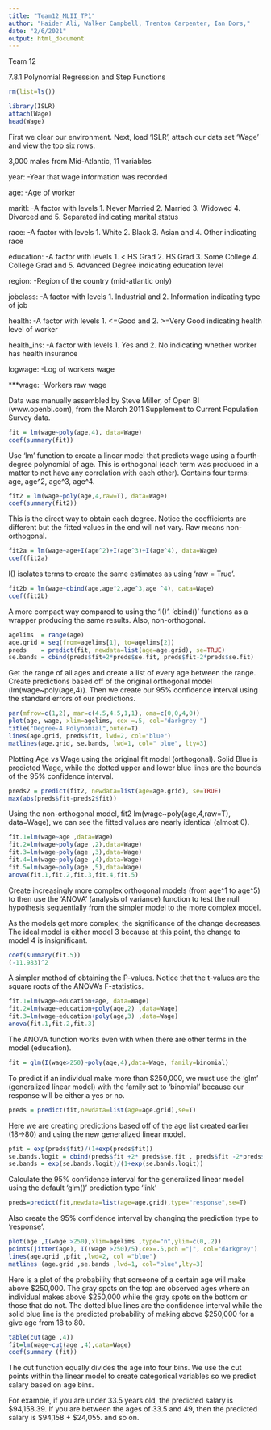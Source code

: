---
title: "Team12_MLII_TP1"
author: "Haider Ali, Walker Campbell, Trenton Carpenter, Ian Dors,"
date: "2/6/2021"
output: html_document
---
Team 12

7.8.1 Polynomial Regression and Step Functions

```{r}
rm(list=ls())

library(ISLR)
attach(Wage)
head(Wage)
```
First we clear our environment. Next, load 'ISLR', attach our data set 'Wage' and view the top six
rows.

3,000 males from Mid-Atlantic, 11 variables

year:
-Year that wage information was recorded

age:
-Age of worker

maritl:
-A factor with levels 1. Never Married 2. Married 3. Widowed 4. Divorced and 5. Separated indicating marital status

race:
-A factor with levels 1. White 2. Black 3. Asian and 4. Other indicating race

education:
-A factor with levels 1. < HS Grad 2. HS Grad 3. Some College 4. College Grad and 5. Advanced Degree indicating education level

region:
-Region of the country (mid-atlantic only)

jobclass:
-A factor with levels 1. Industrial and 2. Information indicating type of job

health:
-A factor with levels 1. <=Good and 2. >=Very Good indicating health level of worker

health_ins:
-A factor with levels 1. Yes and 2. No indicating whether worker has health insurance

logwage:
-Log of workers wage

***wage:
-Workers raw wage

Data was manually assembled by Steve Miller, of Open BI (www.openbi.com), from the March 2011 Supplement to Current Population Survey data.

```{r}
fit = lm(wage~poly(age,4), data=Wage)
coef(summary(fit))
```
Use 'lm' function to create a linear model that predicts wage using a fourth-degree polynomial of age. 
This is orthogonal (each term was produced in a matter to not have any correlation with each other).
Contains four terms: age, age^2, age^3, age^4.

```{r, echo=FALSE}
fit2 = lm(wage~poly(age,4,raw=T), data=Wage)
coef(summary(fit2))
```
This is the direct way to obtain each degree. Notice the coefficients are different but the fitted values in the end will not vary.
Raw means non-orthogonal. 
```{r}
fit2a = lm(wage~age+I(age^2)+I(age^3)+I(age^4), data=Wage)
coef(fit2a)
```
I() isolates terms to create the same estimates as using 'raw = True'.

```{r}
fit2b = lm(wage~cbind(age,age^2,age^3,age ^4), data=Wage)
coef(fit2b)
```
A more compact way compared to using the 'I()'. 'cbind()' functions as a wrapper 
producing the same results.
Also, non-orthogonal.

```{r}
agelims  = range(age)
age.grid = seq(from=agelims[1], to=agelims[2])
preds    = predict(fit, newdata=list(age=age.grid), se=TRUE)
se.bands = cbind(preds$fit+2*preds$se.fit, preds$fit-2*preds$se.fit)
```
Get the range of all ages and create a list of every age between the range.
Create predictions based off of the original orthogonal model (lm(wage~poly(age,4)).
Then we create our 95% confidence interval using the standard errors of our predictions. 

``` {r}
par(mfrow=c(1,2), mar=c(4.5,4.5,1,1), oma=c(0,0,4,0))
plot(age, wage, xlim=agelims, cex =.5, col="darkgrey ")
title("Degree-4 Polynomial",outer=T)
lines(age.grid, preds$fit, lwd=2, col="blue")
matlines(age.grid, se.bands, lwd=1, col=" blue", lty=3)
```
Plotting Age vs Wage using the original fit model (orthogonal).
Solid Blue is predicted Wage, while the dotted upper and lower blue lines are 
the bounds of the 95% confidence interval.

```{r}
preds2 = predict(fit2, newdata=list(age=age.grid), se=TRUE)
max(abs(preds$fit-preds2$fit))
```
Using the non-orthogonal model, fit2 lm(wage~poly(age,4,raw=T), data=Wage), we can see the fitted values are nearly identical (almost 0).

```{r}
fit.1=lm(wage~age ,data=Wage)
fit.2=lm(wage~poly(age ,2),data=Wage)
fit.3=lm(wage~poly(age ,3),data=Wage)
fit.4=lm(wage~poly(age ,4),data=Wage)
fit.5=lm(wage~poly(age ,5),data=Wage)
anova(fit.1,fit.2,fit.3,fit.4,fit.5)
```
Create increasingly more complex orthogonal models (from age^1 to age^5) to then 
use the 'ANOVA' (analysis of variance) function to test the null hypothesis 
sequentially from the simpler model to the more complex model.

As the models get more complex, the significance of the change decreases. The ideal model is either model 3 because at this point, the change to model 4 is insignificant. 

```{r}
coef(summary(fit.5))
(-11.983)^2
```
A simpler method of obtaining the P-values. 
Notice that the t-values are the square roots of the ANOVA's F-statistics.

```{r}
fit.1=lm(wage~education+age, data=Wage)
fit.2=lm(wage~education+poly(age,2) ,data=Wage)
fit.3=lm(wage~education+poly(age,3) ,data=Wage)
anova(fit.1,fit.2,fit.3)
```
The ANOVA function works even with when there are other terms in the model (education).

```{r}
fit = glm(I(wage>250)~poly(age,4),data=Wage, family=binomial)
```
To predict if an individual make more than $250,000, we must use the 'glm'
(generalized linear model) with the family set to 'binomial' because our response
will be either a yes or no.

```{r}
preds = predict(fit,newdata=list(age=age.grid),se=T)
```
Here we are creating predictions based off of the age list created earlier (18->80)
and using the new generalized linear model. 

```{r}
pfit = exp(preds$fit)/(1+exp(preds$fit))
se.bands.logit = cbind(preds$fit +2* preds$se.fit , preds$fit -2*preds$se.fit)
se.bands = exp(se.bands.logit)/(1+exp(se.bands.logit))
```
Calculate the 95% confidence interval for the generalized linear model using the 
default 'glm()' prediction type 'link'

```{r}
preds=predict(fit,newdata=list(age=age.grid),type="response",se=T)
```
Also create the 95% confidence interval by changing the prediction type to 'response'.

```{r}
plot(age ,I(wage >250),xlim=agelims ,type="n",ylim=c(0,.2))
points(jitter(age), I((wage >250)/5),cex=.5,pch ="|", col="darkgrey")
lines(age.grid ,pfit ,lwd=2, col ="blue")
matlines (age.grid ,se.bands ,lwd=1, col="blue",lty=3)
```
Here is a plot of the probability that someone of a certain age will make above
$250,000. The gray spots on the top are observed ages where an individual makes
above $250,000 while the gray spots on the bottom or those that do not.
The dotted blue lines are the confidence interval while the solid blue line is the
predicted probability of making above $250,000 for a give age from 18 to 80.

```{r}
table(cut(age ,4))
fit=lm(wage~cut(age ,4),data=Wage)
coef(summary (fit))
```
The cut function equally divides the age into four bins. 
We use the cut points within the linear model to create categorical variables so
we predict salary based on age bins.

For example, if you are under 33.5 years old, the predicted salary is $94,158.39.
If you are between the ages of 33.5 and 49, then the predicted salary is \$94,158 + $24,055.
and so on.